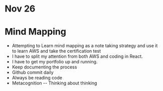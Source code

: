 # Nov 26

# Mind Mapping

- Attempting to Learn mind mapping as a note taking strategy and use it to learn AWS and take the certification test
- I have to split my attention from both AWS and coding in React.
- I have to get my portfolio up and running.
- Keep documenting the process
- Github commit daily
- Always be reading code
- Metacognition
-- Thinking about thinking
